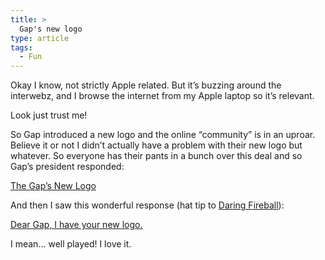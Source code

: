 ```yaml
---
title: >
  Gap's new logo
type: article
tags:
  - Fun
---
```


Okay I know, not strictly Apple related. But it’s buzzing around the interwebz, and I browse the internet from my Apple laptop so it’s relevant.

Look just trust me!

So Gap introduced a new logo and the online “community” is in an uproar. Believe it or not I didn’t actually have a problem with their new logo but whatever. So everyone has their pants in a bunch over this deal and so Gap’s president responded:

[The Gap’s New Logo](http://www.huffingtonpost.com/marka-hansen/the-gaps-new-logo_b_754981.html)

And then I saw this wonderful response (hat tip to [Daring Fireball](http://daringfireball.net/linked/2010/10/08/mike-gap)):

[Dear Gap, I have your new logo.](http://weblog.muledesign.com/2010/10/dear_gap_i_have_your_new_logo.php)

I mean… well played! I love it.
